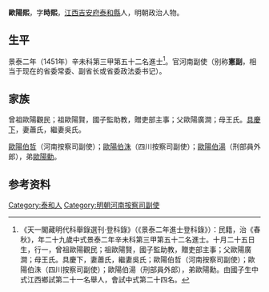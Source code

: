 {{Otheruses|other=名为欧阳熙的其他人物|欧阳熙}}
{{明清人物信息框
| 姓名 = 歐陽熙
| 原名 =
| 圖片名稱= 
| 圖片大小 =
| 圖片說明 = 
| 最高職務 = 河南按察使司副使
| 國家 = 大明 
| 爵位 =
| 籍貫 = [[江西|江西]][[吉安府|吉安府]][[泰和縣|泰和縣]]
| 族裔 = 
| 旗籍 = 
| 字號 = 字時熙
| 諡號 =
| 出生日期 = 十月二十五日
| 出生地點 =
| 逝世日期 = 卒年不詳
| 逝世地點 =
| 墓葬 =
| 配偶 = 蕭氏，繼妻吳氏
| 親屬 = 曾祖[[歐陽觀民|歐陽觀民]]，祖[[歐陽賢|歐陽賢]]，父[[歐陽廣澗|歐陽廣澗]]，母王氏
| 出身 =
* 景泰二年辛未科進士
| 經歷 =
| 著作 = 
}}
'''歐陽熙'''{{BD|1423年||？年||O}}，字'''時熙'''，[[江西|江西]][[吉安府|吉安府]][[泰和縣|泰和縣]]人，明朝政治人物。

==生平==
景泰二年（1451年）辛未科第三甲第五十二名進士<ref>《天一閣藏明代科舉錄選刊·登科錄》（《景泰二年進士登科錄》）：民籍，治《春秋》，年二十九歲中式景泰二年辛未科第三甲第五十二名進士。十月二十五日生，行一，曾祖歐陽觀民；祖歐陽賢，國子監助教，贈吏部主事；父歐陽廣澗；母王氏。具慶下，妻蕭氏，繼妻吳氏；歐陽伯哲（河南按察司副使）；歐陽伯洙（四川按察司副使）；歐陽伯湯（刑部員外郎），弟歐陽勳。由國子生中式江西鄉試第二十一名舉人，會試中式第二十四名。</ref>。官河南副使（别称'''憲副 '''，相当于现在的省委常委、副省长或省委政法委书记）。

==家族==
曾祖歐陽觀民；祖歐陽賢，國子監助教，贈吏部主事；父歐陽廣澗；母王氏。[[具慶下|具慶下]]，妻蕭氏，繼妻吳氏。

[[歐陽伯哲|歐陽伯哲]]（河南按察司副使）；[[歐陽伯洙|歐陽伯洙]]（四川按察司副使）；[[歐陽伯湯|歐陽伯湯]]（刑部員外郎），弟[[歐陽勳|歐陽勳]]。

== 参考资料 ==
{{reflist}}

{{景泰二年辛未科殿试金榜}}

{{Authority control}}

{{DEFAULTSORT:Ouyang歐陽}}
[[Category:泰和人|Category:泰和人]]
[[Category:明朝河南按察司副使|Category:明朝河南按察司副使]]


{{明朝人物小作品}}